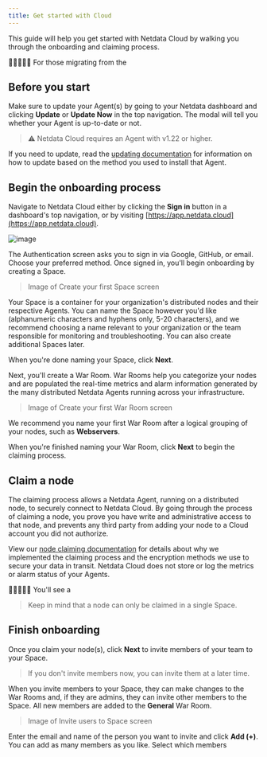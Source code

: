 ```yaml
---
title: Get started with Cloud
---
```


This guide will help you get started with Netdata Cloud by walking you through the onboarding and claiming process.

🚨🚨🚨🚨🚨
For those migrating from the 

## Before you start

Make sure to update your Agent(s) by going to your Netdata dashboard and clicking **Update** or **Update Now** in the
top navigation. The modal will tell you whether your Agent is up-to-date or not. 

> ⚠️ Netdata Cloud requires an Agent with v1.22 or higher.

If you need to update, read the [updating documentation](/docs/agent/packaging/installer/update/) for information on how
to update based on the method you used to install that Agent.

## Begin the onboarding process

Navigate to Netdata Cloud either by clicking the **Sign in** button in a dashboard's top navigation, or by visiting
[https://app.netdata.cloud](https://app.netdata.cloud).

![image](https://user-images.githubusercontent.com/1153921/79392551-62ba0900-7f28-11ea-9741-52037f848591.png)

The Authentication screen asks you to sign in via Google, GitHub, or email. Choose your preferred method. Once signed
in, you'll begin onboarding by creating a Space.

> Image of Create your first Space screen

Your Space is a container for your organization's distributed nodes and their respective Agents. You can name the Space
however you'd like (alphanumeric characters and hyphens only, 5-20 characters), and we recommend choosing a name
relevant to your organization or the team responsible for monitoring and troubleshooting. You can also create additional
Spaces later.

When you're done naming your Space, click **Next**.

Next, you'll create a War Room. War Rooms help you categorize your nodes and are populated the real-time metrics and
alarm information generated by the many distributed Netdata Agents running across your infrastructure.

> Image of Create your first War Room screen

We recommend you name your first War Room after a logical grouping of your nodes, such as **Webservers**.

When you're finished naming your War Room, click **Next** to begin the claiming process.

## Claim a node

The claiming process allows a Netdata Agent, running on a distributed node, to securely connect to Netdata Cloud. By
going through the process of claiming a node, you prove you have write and administrative access to that node, and
prevents any third party from adding your node to a Cloud account you did not authorize.

View our [node claiming documentation](/docs/agent/claim/) for details about why we implemented the claiming process and
the encryption methods we use to secure your data in transit. Netdata Cloud does not store or log the metrics or alarm
status of your Agents.

🚨🚨🚨🚨🚨
You'll see a 


> Keep in mind that a node can only be claimed in a single Space. 



## Finish onboarding

Once you claim your node(s), click **Next** to invite members of your team to your Space.

> If you don't invite members now, you can invite them at a later time.

When you invite members to your Space, they can make changes to the War Rooms and, if they are admins, they can invite
other members to the Space. All new members are added to the **General** War Room.

> Image of Invite users to Space screen

Enter the email and name of the person you want to invite and click **Add (+)**. You can add as many members as you like. Select which members 


<!-- Update your agent(s): Read the documentation for instructions on how to check if you’re up-to-date, and how to update manually if not.
Visit an agent’s dashboard.
Click on the Sign in button on the top-right corner of the dashboard.
Sign in to Netdata Cloud with your preferred method: email, GitHub, or Google.
Begin the onboarding process.
Claim nodes by running the command given during the onboarding process on every Netdata agent you want to connect to Netdata Cloud.
You must run the command on every node you want to add to Netdata Cloud.
The claiming process proves you have administrative access to the node in question and connects your node to Netdata Cloud via the agent-cloud link (ACLK). Read our ACLK documentation for details about how we implemented it and keep your data safe with end-to-end encryption.
Finish onboarding and visit your Space for the first time. -->
